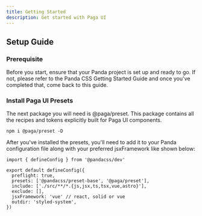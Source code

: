 ```yaml
---
title: Getting Started
description: Get started with Paga UI
---
```


## Setup Guide

### Prerequisite

Before you start, ensure that your Panda project is set up and ready to go. If not, please refer to the Panda CSS Getting Started Guide and once you've completed that, come back to this guide.

### Install Paga UI Presets

The next package you will need is @paga/preset. This package contains all the recipes and tokens explicitly built for Paga UI components.

```shell
npm i @paga/preset -D
```

After you've installed the presets, you'll need to add it to your Panda configuration file along with your preferred jsxFramework like shown below:

```javscript
import { defineConfig } from '@pandacss/dev'

export default defineConfig({
  preflight: true,
  presets: ['@pandacss/preset-base', '@paga/preset'],
  include: ['./src/**/*.{js,jsx,ts,tsx,vue,astro}'],
  exclude: [],
  jsxFramework: 'vue' // react, solid or vue
  outdir: 'styled-system',
})
```